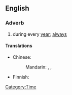 ==English==

===Adverb===
{{en-adv|-|pos=[[year]] [[in]], [[year]] [[out]]}}

# {{idiom}} during every [[year]]; [[always]]

====Translations====
{{trans-top|during every year}}
* Chinese:
*: Mandarin: {{t|zh|年復一年|sc=Hani}}, {{t|zh|年复一年|tr=niánfùyīnián|sc=Hani}}, {{t|zh|年年|tr=niánnián|sc=Hani}}
{{trans-mid}}
* Finnish: {{t|fi|vuodesta toiseen}}
{{trans-bottom}}

[[Category:Time]]
